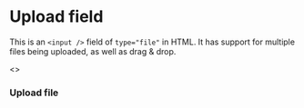 
<Meta title="Forms|UploadField" component={UploadField} />

# Upload field

This is an `<input />` field of `type="file"` in HTML.
It has support for multiple files being uploaded, as well as drag & drop.

<Preview>
  <Story name="all">
    <>
      <h3>Upload file</h3>
      <UploadField label="Upload file" />
    </>
  </Story>
</Preview>

<Props of={UploadField} />
